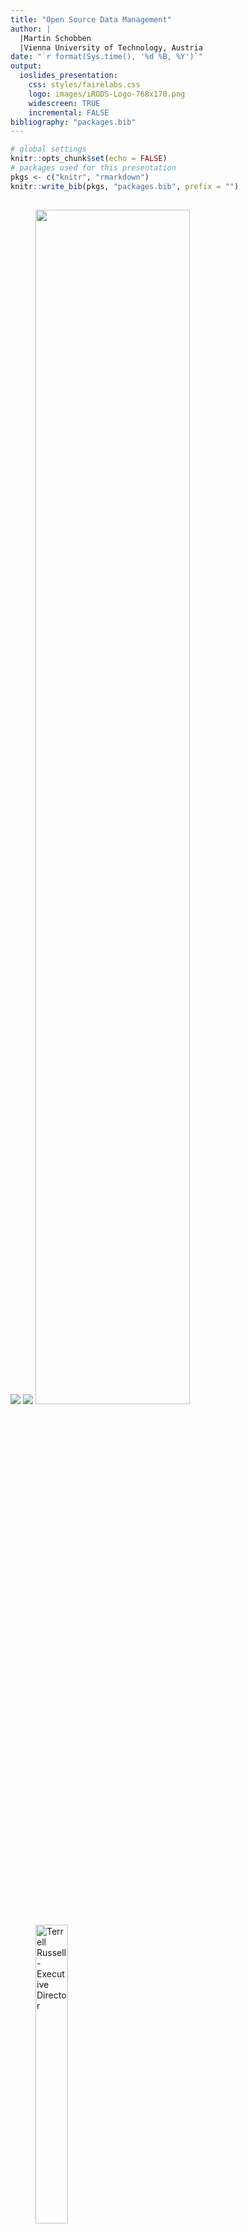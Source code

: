 ```yaml
---
title: "Open Source Data Management"
author: | 
  |Martin Schobben
  |Vienna University of Technology, Austria
date: "`r format(Sys.time(), '%d %B, %Y')`"
output: 
  ioslides_presentation:
    css: styles/fairelabs.css
    logo: images/iRODS-Logo-768x170.png
    widescreen: TRUE
    incremental: FALSE
bibliography: "packages.bib"
---
```


```r
# global settings
knitr::opts_chunk$set(echo = FALSE)
# packages used for this presentation
pkgs <- c("knitr", "rmarkdown")
knitr::write_bib(pkgs, "packages.bib", prefix = "")
```


## {data-background=white .centered}

<div class="columns-2">

![](images/irods-irods-logo.png){width=70%K}
![](images/irods_renci.png){width=70%K}
![](images/irods_chapel_hill.png){width=70%}

<p class="forceBreak"></p>


![**Terrell Russell - Executive Director**](images/terrell.jpg){width=35%}     

![**Kory Draughn - Chief Technologist**](images/kory_draughn.png){width=35%}       

*A long list of current and former team members as well as outside collaborators.*

</div>

## {data-background=images/network-overview.png data-background-size=cover}

## What is iRODS

- **Distributed**
  + Runs on a laptop, a cluster, on premises or geographically distributed

- **Open Source** 
  + BSD-3 Licensed, install it today and try before you buy
  
- **Data Centric & Metadata Driven**
  + Insulate both your user and your data from your infrastructure
  
## iRODS as the Integration Layer {data-background=images/integration_layer.png data-background-size=70%}

# iRODS Core Competencies

## iRODS Core Competencies {data-background=images/core_comps.png data-background-size=50%}

## Data Virtualization {data-background=white}

<div class="columns-2">
  <center>
    ![](images/data-virt.png){width=50%}
  </center>

<p class="forceBreak"></p>

Combine various distributed storage technologies into a Unified Namespace

- Existing file systems
- Cloud storage
- On premises object storage
- Archival storage systems

*iRODS provides a logical view into the complex physical representation of your data, distributed geographically, and at scale*
</div>

## Projection of the Physical into the Logical {data-background=images/virtual_fsystem.png data-background-size=70%}

## Data Discovery {data-background=white}

<div class="columns-2">
  <center>
    ![](images/data-disc.png){width=50%}
  </center>

<p class="forceBreak"></p>

Attach metadata to any first class entity within the iRODS Zone

- Data Objects
- Collections
- Users
- Storage Resources
- The Namespace

*iRODS supports automated and user-provided metadata which makes your data and infrastructure more discoverable, operational, and valuable*
</div>

## Metadata Everywhere {data-background=images/meta-data.png data-background-size=68%}

## Workflow Automation {data-background=white}

<div class="columns-2">
  <center>
    ![](images/workflow_automat.png){width=50%}
  </center>

<p class="forceBreak"></p>

Policy Enforcement Points (PEPs) are triggered by every operation within the framework

- Authentication
- Storage
- Database Interaction
- Network Activity
- Extensible RPC API

*The iRODS rule engine framework provides the ability to capture
real world policy as computer actionable rules which may allow,
deny, or add context to operations within the system.*
</div>

## Dynamic Policy Enforcement {data-background=white data-background-size=cover}

![](images/pep.png){width=90%}

The iRODS rule may:

- restrict access
- log for audit and reporting
- provide additional context
- send a notification

## Secure Collaboration {data-background=white}

<div class="columns-2">
  <center>
    ![](images/sec-collab.png){width=50%}
  </center>

<p class="forceBreak"></p>

iRODS allows for collaboration across administrative boundaries after deployment

- No need for common infrastructure
- No need for shared funding
- Affords temporary collaborations

*iRODS provides the ability to federate namespaces across
organizations without pre-coordinated funding or effort.*
</div>

## iRODS as a Service Interface {data-background=white data-background-size=cover .centered}

![](images/irods_aas.png){width=50%}

## Federation {data-background=white data-background-size=cover .centered}

![](images/irods-shared-data.png){width=60%}

# Policies

## Data Lifecycle {data-background=images/data-lifecycle.png data-background-size=90%}

## iRODS policies

**Definition:** A set of ideas or a plan of what to do in particular situations that has been agree to officially by a group of people ...

**iRODS solution:** The reflection of real world data management decisions in computer actionable code.

# Capabilities

## Capabilities {data-background=white data-background-size=cover}

- Packaged and supported solutions
- Require configuration not code
- Derived from popular use cases

![](images/irods-capabilities.png){width=80%}

## {data-background=images/capability_automated_ingest_landing_zone.jpg data-background-size=80%}

# Deployment patterns

## {data-background=images/pattern_data_to_compute.jpg data-background-size=80%}

## {.centered}

Thanks for listening!

<iframe src="https://irods.org/" scrolling="yes"></iframe>

## {data-background=images/pattern_compute_to_data.jpg data-background-size=80%}